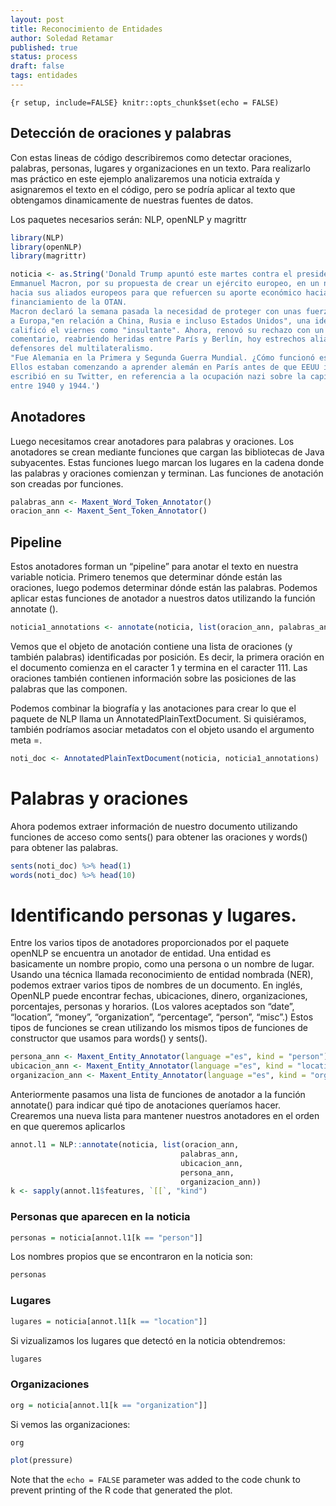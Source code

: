 ```yaml
---
layout: post
title: Reconocimiento de Entidades
author: Soledad Retamar
published: true
status: process
draft: false
tags: entidades
---
```


```{r setup, include=FALSE} knitr::opts_chunk$set(echo = FALSE)
```

## Detección de oraciones y palabras
Con estas lineas de código describiremos como detectar oraciones, palabras, personas, lugares y organizaciones en un texto. Para realizarlo mas práctico en este ejemplo analizaremos una noticia extraída y asignaremos el texto en el código, pero se podría aplicar al texto que obtengamos dinamicamente de nuestras fuentes de datos.

Los paquetes necesarios serán: NLP, openNLP y magrittr

```r
library(NLP)
library(openNLP)
library(magrittr)

noticia <- as.String('Donald Trump apuntó este martes contra el presidente francés, 
Emmanuel Macron, por su propuesta de crear un ejército europeo, en un nuevo reclamo 
hacia sus aliados europeos para que refuercen su aporte económico hacia el 
financiamiento de la OTAN.
Macron declaró la semana pasada la necesidad de proteger con unas fuerzas armadas 
a Europa,"en relación a China, Rusia e incluso Estados Unidos", una idea que Trump
calificó el viernes como "insultante". Ahora, renovó su rechazo con un mordaz 
comentario, reabriendo heridas entre París y Berlín, hoy estrechos aliados y 
defensores del multilateralismo.
"Fue Alemania en la Primera y Segunda Guerra Mundial. ¿Cómo funcionó eso para Francia?
Ellos estaban comenzando a aprender alemán en París antes de que EEUU intervenga", 
escribió en su Twitter, en referencia a la ocupación nazi sobre la capital francesa, 
entre 1940 y 1944.')

```

## Anotadores
Luego necesitamos crear anotadores para palabras y oraciones. 
Los anotadores se crean mediante funciones que cargan las bibliotecas de Java subyacentes. Estas funciones luego marcan los lugares en la cadena donde las palabras y oraciones comienzan y terminan. 
Las funciones de anotación son creadas por funciones.

```r
palabras_ann <- Maxent_Word_Token_Annotator()
oracion_ann <- Maxent_Sent_Token_Annotator()
```

## Pipeline
Estos anotadores forman un "pipeline" para anotar el texto en nuestra variable noticia.
Primero tenemos que determinar dónde están las oraciones, luego podemos determinar dónde están las palabras. 
Podemos aplicar estas funciones de anotador a nuestros datos utilizando la función annotate ().

```r
noticia1_annotations <- annotate(noticia, list(oracion_ann, palabras_ann))
```

Vemos que el objeto de anotación contiene una lista de oraciones (y también palabras) identificadas por posición. Es decir, la primera oración en el documento comienza en el caracter 1 y termina en el caracter 111. 
Las oraciones también contienen información sobre las posiciones de las palabras que las componen.

Podemos combinar la biografía y las anotaciones para crear lo que el paquete de NLP llama un AnnotatedPlainTextDocument. 
Si quisiéramos, también podríamos asociar metadatos con el objeto usando el argumento meta =.

```r
noti_doc <- AnnotatedPlainTextDocument(noticia, noticia1_annotations)
```

# Palabras y oraciones
Ahora podemos extraer información de nuestro documento utilizando funciones de acceso como sents() para obtener las oraciones y words() para obtener las palabras. 
```r
sents(noti_doc) %>% head(1)
words(noti_doc) %>% head(10)
```

# Identificando personas y lugares.
Entre los varios tipos de anotadores proporcionados por el paquete openNLP se encuentra un anotador de entidad.
Una entidad es basicamente un nombre propio, como una persona o un nombre de lugar.
Usando una técnica llamada reconocimiento de entidad nombrada (NER), podemos extraer varios tipos de nombres de un documento. En inglés, OpenNLP puede encontrar fechas, ubicaciones, dinero, organizaciones, porcentajes, personas y horarios. (Los valores aceptados son "date", "location", "money", "organization", "percentage", "person", "misc".)
Estos tipos de funciones se crean utilizando los mismos tipos de funciones de constructor que usamos para words() y sents().

```r
persona_ann <- Maxent_Entity_Annotator(language ="es", kind = "person")
ubicacion_ann <- Maxent_Entity_Annotator(language ="es", kind = "location")
organizacion_ann <- Maxent_Entity_Annotator(language ="es", kind = "organization")
```


Anteriormente pasamos una lista de funciones de anotador a la función annotate() para indicar qué tipo de anotaciones queríamos hacer. Crearemos una nueva lista para mantener nuestros anotadores en el orden en que queremos aplicarlos

```r
annot.l1 = NLP::annotate(noticia, list(oracion_ann, 
                                      palabras_ann,
                                      ubicacion_ann,
                                      persona_ann, 
                                      organizacion_ann))
k <- sapply(annot.l1$features, `[[`, "kind")
```

### Personas que aparecen en la noticia
```r
personas = noticia[annot.l1[k == "person"]]
```
Los nombres propios que se encontraron en la noticia son:
```r
personas
```

### Lugares
```r
lugares = noticia[annot.l1[k == "location"]]
```
Si vizualizamos los lugares que detectó en la noticia obtendremos:
```r
lugares
```

### Organizaciones
```r
org = noticia[annot.l1[k == "organization"]]
```

Si vemos las organizaciones:
```r
org
```

```r
plot(pressure)
```

Note that the `echo = FALSE` parameter was added to the code chunk to prevent printing of the R code that generated the plot.
